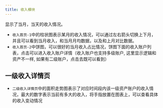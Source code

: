 ---
title: 收入模块
---

显示了当月，当天的收入情况。

<div className="flex flex-row ">
  <CustomImage
    src="/actions/home/income-1.png"
    alt="收入首页-1"
    width={400}
    height={500}
  />
  <CustomImage
    src="/actions/home/income-2.png"
    alt="收入首页-2"
    width={400}
    height={500}
  />
</div>

- `收入首页-1`中的柱状图表示某月的收入情况，可以通过左右箭头切换上下月，并且可以看到当月收入，和当月月均数据，以及和上月对比数据。
- `收入首页-2`中饼图，可以很好的当月收入占比情况，饼图下面的收入账户列表，点击可以进入收入账户详情（收入账户也支持多级账户, 这里显示逻辑和资产不一样, 如果有二级账户，点击去既可以看到）

## 一级收入详情页

<CustomImage
  src="/actions/home/income-1.png"
  alt="二级收入详情页()"
  width={400}
  height={500}
/>

- `二级收入详情页`中的面积走势图表示了对应时间段内该一级资产账户的收入情况，最大的数字表示当前有多大的收入，将手指放置在图表上，可以查看具体的收入变动情况
